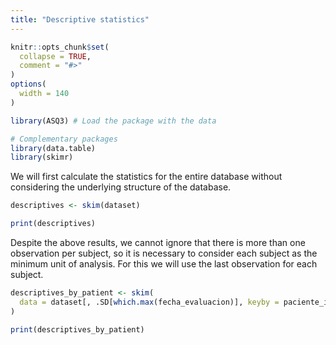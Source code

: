 ```yaml
---
title: "Descriptive statistics"
---
```


```r
knitr::opts_chunk$set(
  collapse = TRUE,
  comment = "#>"
)
options(
  width = 140
)
```

```r
library(ASQ3) # Load the package with the data

# Complementary packages
library(data.table)
library(skimr)
```

We will first calculate the statistics for the entire database without considering the underlying structure of the database.

```r
descriptives <- skim(dataset)

print(descriptives)
```

Despite the above results, we cannot ignore that there is more than one observation per subject, so it is necessary to consider each subject as the minimum unit of analysis. For this we will use the last observation for each subject.

```r
descriptives_by_patient <- skim(
  data = dataset[, .SD[which.max(fecha_evaluacion)], keyby = paciente_id]
)

print(descriptives_by_patient)
```

